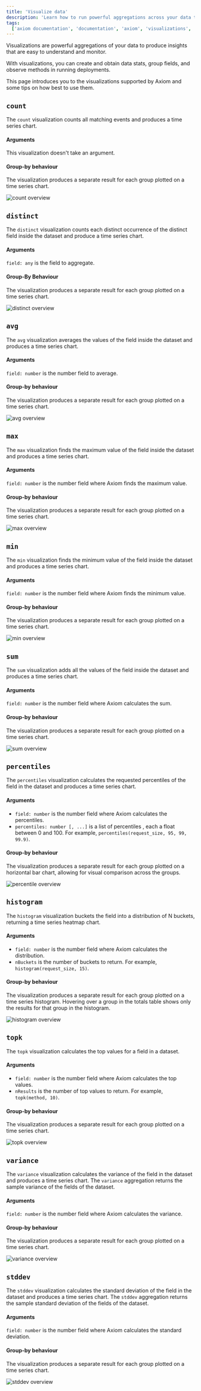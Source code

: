 ```yaml
---
title: 'Visualize data'
description: 'Learn how to run powerful aggregations across your data to produce insights that are easy to understand and monitor.'
tags:
  ['axiom documentation', 'documentation', 'axiom', 'visualizations', 'aggregations', 'count', 'distinct', 'avg', 'max', 'min', 'sum', 'percentiles', 'histogram', 'topk', 'variance', 'stddev']
---
```


Visualizations are powerful aggregations of your data to produce insights that are easy to understand and monitor.

With visualizations, you can create and obtain data stats, group fields, and observe methods in running deployments.

This page introduces you to the visualizations supported by Axiom and some tips on how best to use them.

## `count`

The `count` visualization counts all matching events and produces a time series chart.

#### Arguments

This visualization doesn't take an argument.

#### Group-by behaviour

The visualization produces a separate result for each group plotted on a time series chart.

![`count` overview](/doc-assets/shots/count.png '`count` overview')

## `distinct`

The `distinct` visualization counts each distinct occurrence of the distinct field inside the dataset and produce a time series chart.

#### Arguments

`field: any` is the field to aggregate.

#### Group-By Behaviour

The visualization produces a separate result for each group plotted on a time series chart.

![`distinct` overview](/doc-assets/shots/distinct.png '`distinct` overview')

## `avg`

The `avg` visualization averages the values of the field inside the dataset and produces a time series chart.

#### Arguments

`field: number` is the number field to average.

#### Group-by behaviour

The visualization produces a separate result for each group plotted on a time series chart.

![`avg` overview](/doc-assets/shots/average.png '`avg` overview')

## `max`

The `max` visualization finds the maximum value of the field inside the dataset and produces a time series chart.

#### Arguments

`field: number` is the number field where Axiom finds the maximum value.

#### Group-by behaviour

The visualization produces a separate result for each group plotted on a time series chart.

![max overview](/doc-assets/shots/max.png 'max overview')

## `min`

The `min` visualization finds the minimum value of the field inside the dataset and produces a time series chart.

#### Arguments

`field: number` is the number field where Axiom finds the minimum value.

#### Group-by behaviour

The visualization produces a separate result for each group plotted on a time series chart.

![`min` overview](/doc-assets/shots/min.png '`min` overview')

## `sum`

The `sum` visualization adds all the values of the field inside the dataset and produces a time series chart.

#### Arguments

`field: number` is the number field where Axiom calculates the sum.

#### Group-by behaviour

The visualization produces a separate result for each group plotted on a time series chart.

![`sum` overview](/doc-assets/shots/sum.png '`sum` overview')

## `percentiles`

The `percentiles` visualization calculates the requested percentiles of the field in the dataset and produces a time series chart.

#### Arguments

- `field: number` is the number field where Axiom calculates the percentiles.
- `percentiles: number [, ...]` is a list of percentiles , each a float between 0 and 100. For example, `percentiles(request_size, 95, 99, 99.9)`.

#### Group-by behaviour

The visualization produces a separate result for each group plotted on a horizontal bar chart, allowing for visual comparison across the groups.

![`percentile` overview](/doc-assets/shots/percentile.png '`percentile` overview')

## `histogram`

The `histogram` visualization buckets the field into a distribution of N buckets, returning a time series heatmap chart.

#### Arguments

- `field: number` is the number field where Axiom calculates the distribution.
- `nBuckets` is the number of buckets to return. For example, `histogram(request_size, 15)`.

#### Group-by behaviour

The visualization produces a separate result for each group plotted on a time series histogram. Hovering over a group in the totals table shows only the results for that group in the histogram.

![`histogram` overview](/doc-assets/shots/histogram.png '`histogram` overview')

## `topk`

The `topk` visualization calculates the top values for a field in a dataset.

#### Arguments

- `field: number` is the number field where Axiom calculates the top values.
- `nResults` is the number of top values to return. For example, `topk(method, 10)`.

#### Group-by behaviour

The visualization produces a separate result for each group plotted on a time series chart.

![`topk` overview](/doc-assets/shots/topk.png '`topk` overview')

## `variance`

The `variance` visualization calculates the variance of the field in the dataset and produces a time series chart.
The `variance` aggregation returns the sample variance of the fields of the dataset.

#### Arguments

`field: number` is the number field where Axiom calculates the variance.

#### Group-by behaviour

The visualization produces a separate result for each group plotted on a time series chart.

![`variance` overview](/doc-assets/shots/variance.png '`variance` overview')

## `stddev`

The `stddev` visualization calculates the standard deviation of the field in the dataset and produces a time series chart.
The `stddev` aggregation returns the sample standard deviation of the fields of the dataset.

#### Arguments

`field: number` is the number field where Axiom calculates the standard deviation.

#### Group-by behaviour

The visualization produces a separate result for each group plotted on a time series chart.

![`stddev` overview](/doc-assets/shots/stdev.png '`stddev` overview')
